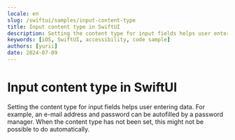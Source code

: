 ```yaml
---
locale: en
slug: /swiftui/samples/input-content-type
title: Input content type in SwiftUI
description: Setting the content type for input fields helps user entering data.
keywords: [iOS, SwiftUI, accessibility, code sample]
authors: [yurii]
date: 2024-07-09
---
```


# Input content type in SwiftUI

Setting the content type for input fields helps user entering data. For example, an e-mail address and password can be autofilled by a password manager. When the content type has not been set, this might not be possible to do automatically.

<CodeSample id="input-content-type" framework="swiftui" locale="en"/>
